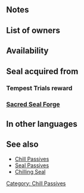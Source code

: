 {{SkillPage Tabs}}{{Passive
|type=B
|exclusive=0
|1name=Chill Def 1
|1tagid=SID_守備の封印1
|1promotionRarity=4
|1promotionTier=1
|1effect=At start of turn, inflicts Def-3 on foe on the enemy team with the highest Def through its next action.
|1required=-
|1cost=60
|2name=Chill Def 2
|2tagid=SID_守備の封印2
|2promotionRarity=5
|2promotionTier=1
|2effect=At start of turn, inflicts Def-5 on foe on the enemy team with the highest Def through its next action.
|2cost=120
|3name=Chill Def 3
|3tagid=SID_守備の封印3
|3effect=At start of turn, inflicts Def-7 on foe on the enemy team with the highest Def through its next action.
|3cost=240
|canUseWeapon={{WeaponList|all}}
|canUseMove={{MoveList|all}}
|properties=random_owner
}}
==Notes==
{{Debuffs}}
{{SelectStat|Def}}

==List of owners==
{{Skill Hero List}}
==Availability==
{{PassiveFocusList}}
{{PassiveDistributionList}}
{{PassiveCombatManualList}}
==Seal acquired from==
===Tempest Trials reward===
{{Tempest Trials seal reward}}

===[[Sacred Seal Forge]]===
{{SealCosts
|seals=Chill Def 1;Chill Def 2;Chill Def 3
|badgeColor=Verdant
|costs1=20;100;40
|costs2=60;200;50
|costs3=400;1000;100
}}

==In other languages==
{{OtherLanguages
|japanese=守備の封印
|german=Ver.-Bremse
|spanishEU=Gelidez Def
|spanishLA=Def. gélida
|french=Gel Déf
|italian=Dif gelante
|chineseTW=防守封殺
|portuguese=Def. gelada
}}

==See also==
* [[Chill Passives]]
* [[Seal Passives]]
* [[Chilling Seal]]
{{Seals Navbox}}
{{Passives Navbox|B}}
[[Category: Chill Passives]]